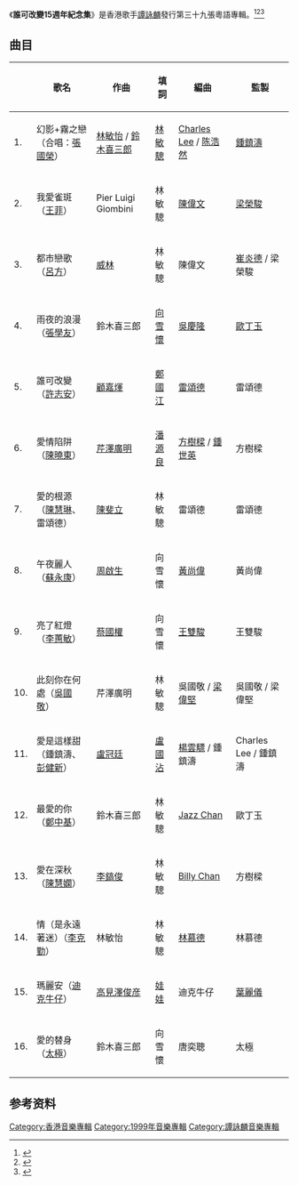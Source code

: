{{Album infobox | 
|  Name        = 誰可改變15週年紀念集
|  Type        = [[專輯|專輯]]
|  Artist      = [[譚詠麟|譚詠麟]]
|  Cover       = 
|  Background  = 
|  Released    = 1999年8月13日
|  Recorded    = 
|  Genre       = [[粵語流行音樂|粵語流行音樂]]
|  Length      = 
|  Label       = [[環球唱片_(香港)|環球唱片]]
|  Number      =
|  Producer    = [[鍾鎮濤|鍾鎮濤]]、[[梁榮駿|梁榮駿]]、[[崔炎德|崔炎德]]、[[歐丁玉|歐丁玉]]、[[雷頌德|雷頌德]]、[[方樹樑|方樹樑]]、[[黃尚偉|黃尚偉]]、[[王雙駿|王雙駿]]、[[吳國敬|吳國敬]]、[[梁偉堅|梁偉堅]]、[[Charles_Lee|Charles Lee]]、<br/>[[林慕德|林慕德]]、[[葉麗儀|葉麗儀]]、[[太極樂隊|太極樂隊]]
|  Reviews     = 
|  Last album  = [[無限...感激|無限...感激]]<br />（1999）
|  This album  = '''誰可改變15週年紀念集'''<br />（1999）
|  Next album  = [[自選角度|自選角度]]<br />（2000）
}}

《'''誰可改變15週年紀念集'''》是香港歌手[[譚詠麟|譚詠麟]]發行第三十九張粵語專輯。<ref>{{Cite web|url=http://music.163.com/#/album?id=15395|title=谁可改变(十五周年纪念集) 网易云音乐|accessdate=2017-05-14|author=|date=|publisher=环球唱片|archive-date=2017-07-27|archive-url=https://web.archive.org/web/20170727190807/http://music.163.com/#/album?id=15395|dead-url=no}}</ref><ref>{{Cite book|title=谭咏麟金曲100|last=孟欣主编|first=|publisher=北京：现代出版社|year=2006.08|isbn=7-80188-737-9|location=|pages=}}</ref><ref>{{Cite web|url=https://kuaibao.qq.com/s/20200319AZPZMG00?refer=spider|title=谭咏麟与张国荣的世纪合唱|access-date=2021-04-12|archive-date=2021-04-12|archive-url=https://web.archive.org/web/20210412223749/https://kuaibao.qq.com/s/20200319AZPZMG00?refer=spider|dead-url=no}}</ref>

== 曲目 ==
{| class="wikitable" width="70%"
|-
!
!歌名
!作曲
!填詞
!編曲
!監製
|-
| 1. || 幻影+霧之戀（合唱：[[張國榮|張國榮]]） || [[林敏怡|林敏怡]] / [[鈴木喜三郎|鈴木喜三郎]] || [[林敏驄|林敏驄]] || [[Charles_Lee|Charles Lee]] / [[陈浩然|陈浩然]] || [[鍾鎮濤|鍾鎮濤]]
|-
| 2. || 我愛雀斑（[[王菲|王菲]]） || Pier Luigi Giombini || 林敏驄 || [[陳偉文|陳偉文]] || [[梁榮駿|梁榮駿]]
|-
| 3. || 都市戀歌（[[呂方|呂方]]） || [[威林|威林]] || 林敏驄 || 陳偉文 || [[崔炎德|崔炎德]] / 梁榮駿
|-
| 4. || 雨夜的浪漫（[[張學友|張學友]]） || 鈴木喜三郎 || [[向雪懷|向雪懷]] || [[吳慶隆|吳慶隆]] || [[歐丁玉|歐丁玉]]
|-
| 5. || 誰可改變（[[許志安|許志安]]） || [[顧嘉煇|顧嘉煇]] || [[鄭國江|鄭國江]] || [[雷頌德|雷頌德]] || 雷頌德
|-
| 6. || 愛情陷阱（[[陳曉東|陳曉東]]） || [[芹澤廣明|芹澤廣明]] || [[潘源良|潘源良]] || [[方樹樑|方樹樑]] / [[鍾世英|鍾世英]] || 方樹樑
|-
| 7. || 愛的根源（[[陳慧琳|陳慧琳]]、雷頌德） || [[陳斐立|陳斐立]] || 林敏驄 || 雷頌德 || 雷頌德
|-
| 8. || 午夜麗人（[[蘇永康|蘇永康]]） || [[周啟生|周啟生]] || 向雪懷 || [[黃尚偉|黃尚偉]] || 黃尚偉
|-
| 9. || 亮了紅燈（[[李蕙敏|李蕙敏]]） || [[蔡國權|蔡國權]] || 向雪懷 || [[王雙駿|王雙駿]] || 王雙駿
|-
| 10. || 此刻你在何處（[[吳國敬|吳國敬]]） || 芹澤廣明 || 林敏驄 || 吳國敬 / [[梁偉堅|梁偉堅]] || 吳國敬 / 梁偉堅
|-
| 11. || 愛是這樣甜（鍾鎮濤、[[彭健新|彭健新]]） || [[盧冠廷|盧冠廷]] || [[盧國沾|盧國沾]] || [[楊雲驃|楊雲驃]] / 鍾鎮濤 || Charles Lee / 鍾鎮濤
|-
| 12. || 最愛的你（[[鄭中基|鄭中基]]） || 鈴木喜三郎 || 林敏驄 || [[Jazz_Chan|Jazz Chan]] || 歐丁玉
|-
| 13. || 愛在深秋（[[陳慧嫻|陳慧嫻]]） || [[李鎬俊|李鎬俊]] || 林敏驄 || [[Billy_Chan|Billy Chan]] || 方樹樑
|-
| 14. || 情（是永遠著迷）（[[李克勤|李克勤]]） || 林敏怡 || 林敏驄 || [[林慕德|林慕德]] || 林慕德
|-
| 15. || 瑪麗安（[[迪克牛仔|迪克牛仔]]） || [[高見澤俊彦|高見澤俊彦]] || [[金智娟|娃娃]] || 迪克牛仔 || [[葉麗儀|葉麗儀]]
|-
| 16. || 愛的替身（[[太極樂隊|太極]]） || 鈴木喜三郎 || 向雪懷 || 唐奕聰 || 太極
|}

== 参考资料 ==
<references />

{{譚詠麟}}
[[Category:香港音樂專輯|Category:香港音樂專輯]]
[[Category:1999年音樂專輯|Category:1999年音樂專輯]]
[[Category:譚詠麟音樂專輯|Category:譚詠麟音樂專輯]]